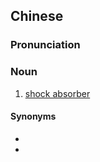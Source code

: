 ==Chinese==
{{zh-forms|type=21}}

===Pronunciation===
{{zh-pron
|m=bìzhènqì
|c=bei6 zan3 hei3
|cat=n
}}

===Noun===
{{zh-noun}}

# [[shock absorber]] {{gloss|device which absorbs shocks}}

{{zh-cat|Automotive}}

====Synonyms====
* {{zh-l|減震器}}
* {{zh-l|阻尼器}}